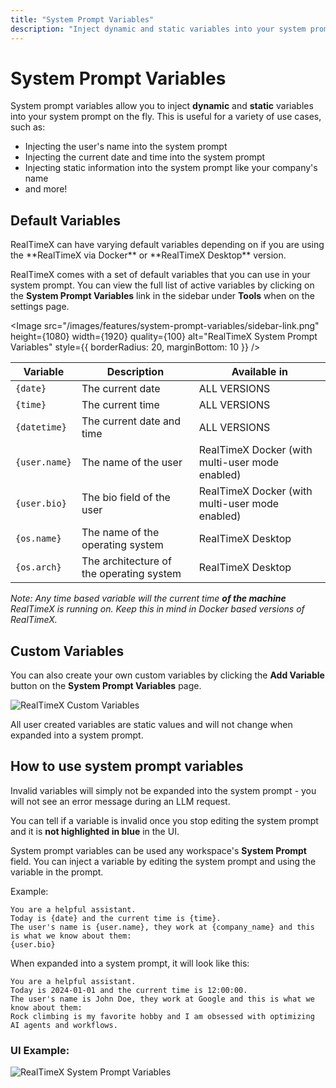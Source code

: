 ```yaml
---
title: "System Prompt Variables"
description: "Inject dynamic and static variables into your system prompt on the fly"
---
```



# System Prompt Variables

System prompt variables allow you to inject **dynamic** and **static** variables into your system prompt on the fly. This is useful for a variety of use cases, such as:

- Injecting the user's name into the system prompt
- Injecting the current date and time into the system prompt
- Injecting static information into the system prompt like your company's name
- and more!

## Default Variables

<Callout type="info" emoji="️💡">
  RealTimeX can have varying default variables depending on if you are using the **RealTimeX via Docker** or **RealTimeX Desktop** version.
</Callout>

RealTimeX comes with a set of default variables that you can use in your system prompt. You can view the full list of active variables by clicking on the **System Prompt Variables** link in the sidebar under **Tools** when on the settings page.

<Image
  src="/images/features/system-prompt-variables/sidebar-link.png"
  height={1080}
  width={1920}
  quality={100}
  alt="RealTimeX System Prompt Variables"
  style={{ borderRadius: 20, marginBottom: 10 }}
/>

| Variable | Description | Available in |
| -------- | ----------- | ------------ |
| `{date}` | The current date | ALL VERSIONS |
| `{time}` | The current time | ALL VERSIONS |
| `{datetime}` | The current date and time | ALL VERSIONS |
| `{user.name}` | The name of the user | RealTimeX Docker (with multi-user mode enabled) |
| `{user.bio}` | The bio field of the user | RealTimeX Docker (with multi-user mode enabled) |
| `{os.name}` | The name of the operating system | RealTimeX Desktop |
| `{os.arch}` | The architecture of the operating system | RealTimeX Desktop |

_Note: Any time based variable will the current time **of the machine** RealTimeX is running on. Keep this in mind in Docker based versions of RealTimeX._

## Custom Variables

You can also create your own custom variables by clicking the **Add Variable** button on the **System Prompt Variables** page.

<Image
  src="/images/features/system-prompt-variables/add-variable.png"
  height={1080}
  width={1920}
  quality={100}
  alt="RealTimeX Custom Variables"
/>

All user created variables are static values and will not change when expanded into a system prompt.

## How to use system prompt variables

<Callout type="info" emoji="️💡">
  Invalid variables will simply not be expanded into the system prompt - you will not see an error message during an LLM request.

  You can tell if a variable is invalid once you stop editing the system prompt and it is **not highlighted in blue** in the UI.
</Callout>

System prompt variables can be used any workspace's **System Prompt** field. You can inject a variable by editing the system prompt and using the variable in the prompt.

Example:

```
You are a helpful assistant.
Today is {date} and the current time is {time}.
The user's name is {user.name}, they work at {company_name} and this is what we know about them:
{user.bio}
```

When expanded into a system prompt, it will look like this:

```
You are a helpful assistant.
Today is 2024-01-01 and the current time is 12:00:00.
The user's name is John Doe, they work at Google and this is what we know about them:
Rock climbing is my favorite hobby and I am obsessed with optimizing AI agents and workflows.
```

### UI Example:

<Image
  src="/images/features/system-prompt-variables/system-prompt-var.png"
  height={1080}
  width={1920}
  quality={100}
  alt="RealTimeX System Prompt Variables"
/>